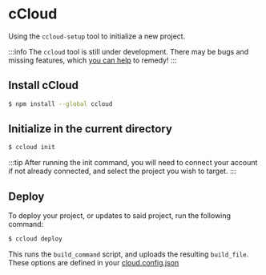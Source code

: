 ---
---

# cCloud

Using the `ccloud-setup` tool to initialize a new project.

:::info
The `ccloud` tool is still under development.
There may be bugs and missing features, which [you can help](https://github.com/CactiveNetwork/cloud-docs/issues) to remedy!
:::

## Install cCloud

```sh
$ npm install --global ccloud
```

## Initialize in the current directory
```sh
$ ccloud init
```

:::tip
After running the init command, you will need to connect your account if not already connected, and select the project you wish to target.
:::

## Deploy
To deploy your project, or updates to said project, run the following command:

```sh
$ ccloud deploy
```

This runs the `build_command` script, and uploads the resulting `build_file`.
These options are defined in your [cloud.config.json](/docs/cloud-config)